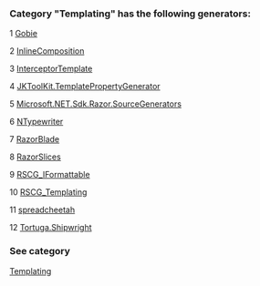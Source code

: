### Category "Templating" has the following generators:

   1 [Gobie](/docs/Gobie)

   2 [InlineComposition](/docs/InlineComposition)

   3 [InterceptorTemplate](/docs/InterceptorTemplate)

   4 [JKToolKit.TemplatePropertyGenerator](/docs/JKToolKit.TemplatePropertyGenerator)

   5 [Microsoft.NET.Sdk.Razor.SourceGenerators](/docs/Microsoft.NET.Sdk.Razor.SourceGenerators)

   6 [NTypewriter](/docs/NTypewriter)

   7 [RazorBlade](/docs/RazorBlade)

   8 [RazorSlices](/docs/RazorSlices)

   9 [RSCG_IFormattable](/docs/RSCG_IFormattable)

   10 [RSCG_Templating](/docs/RSCG_Templating)

   11 [spreadcheetah](/docs/spreadcheetah)

   12 [Tortuga.Shipwright](/docs/Tortuga.Shipwright)

### See category

[Templating](/docs/Categories/Templating)
